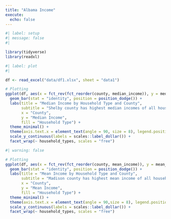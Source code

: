 ```yaml
---
title: "Albama Income"
execute: 
  echo: false
---
```


```r
#| label: setup
#| message: false
#| 

library(tidyverse)
library(readxl)

```

```r
#| label: plot
#| 

df <- read_excel("data/df1.xlsx", sheet = "data1")

```

```r
# Plotting
ggplot(df, aes(x = fct_rev(fct_reorder(county, median_income)), y = median_income, fill = household_types)) +
  geom_bar(stat = "identity", position = position_dodge()) +
  labs(title = "Median Income by Household Type and County",
       subtitle = "Shelby county has highest median incomes of all household category",
       x = "County",
       y = "Median Income",
       fill = "Household Type") +
  theme_minimal() +
  theme(axis.text.x = element_text(angle = 90, size = 8), legend.position = "bottom") +
  scale_y_continuous(labels = scales::label_dollar()) +
  facet_wrap(~ household_types, scales = "free")
```

```r
#| warning: false

# Plotting
ggplot(df, aes(x = fct_rev(fct_reorder(county, mean_income)), y = mean_income, fill = household_types)) +
  geom_bar(stat = "identity", position = position_dodge()) +
  labs(title = "Mean Income by Household Type and County",
       subtitle = "Madison county has highest mean income of all household category",
       x = "County",
       y = "Mean Income",
       fill = "Household Type") +
  theme_minimal() +
  theme(axis.text.x = element_text(angle = 90,size = 8), legend.position = "bottom") +
  scale_y_continuous(labels = scales::label_dollar()) +
  facet_wrap(~ household_types, scales = "free")
```

